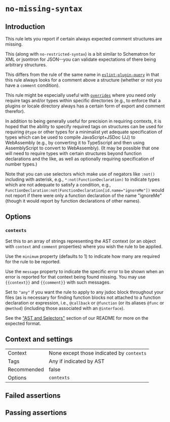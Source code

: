# `no-missing-syntax`

## Introduction

This rule lets you report if certain always expected comment structures are
missing.

This (along with `no-restricted-syntax`) is a bit similar to Schematron for
XML or jsontron for JSON--you can validate expectations of there being
arbitrary structures.

This differs from the rule of the same name in
[`eslint-plugin-query`](https://github.com/brettz9/eslint-plugin-query)
in that this rule always looks for a comment above a structure (whether or not
you have a `comment` condition).

This rule might be especially useful with [`overrides`](https://eslint.org/docs/user-guide/configuring/configuration-files#how-do-overrides-work)
where you need only require tags and/or types within specific directories
(e.g., to enforce that a plugins or locale directory always has a certain form
of export and comment therefor).

In addition to being generally useful for precision in requiring contexts,
it is hoped that the ability to specify required tags on structures can
be used for requiring `@type` or other types for a minimalist yet adequate
specification of types which can be used to compile JavaScript+JSDoc (JJ)
to WebAssembly (e.g., by converting it to TypeSscript and then using
AssemblyScript to convert to WebAssembly). (It may be possible that one
will need to require types with certain structures beyond function
declarations and the like, as well as optionally requiring specification
of number types.)

Note that you can use selectors which make use of negators like `:not()`
including with asterisk, e.g., `*:not(FunctionDeclaration)` to indicate types
which are not adequate to satisfy a condition, e.g.,
`FunctionDeclaration:not(FunctionDeclaration[id.name="ignoreMe"])` would
not report if there were only a function declaration of the name "ignoreMe"
(though it would report by function declarations of other names).

## Options

### `contexts`

Set this to an array of strings representing the AST context (or an object with
`context` and `comment` properties) where you wish the rule to be applied.

Use the `minimum` property (defaults to 1) to indicate how many are required
for the rule to be reported.

Use the `message` property to indicate the specific error to be shown when an
error is reported for that context being found missing. You may use
`{{context}}` and `{{comment}}` with such messages.

Set to `"any"` if you want the rule to apply to any jsdoc block throughout
your files (as is necessary for finding function blocks not attached to a
function declaration or expression, i.e., `@callback` or `@function` (or its
aliases `@func` or `@method`) (including those associated with an `@interface`).

See the ["AST and Selectors"](../advanced/AST%20and%20Selectors.md)
section of our README for more on the expected format.

## Context and settings

|||
|---|---|
|Context|None except those indicated by `contexts`|
|Tags|Any if indicated by AST|
|Recommended|false|
|Options|`contexts`|


## Failed assertions

<Assertions rule="noMissingSyntax" />

## Passing assertions

<Assertions rule="noMissingSyntax" passing />
